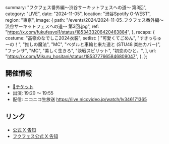   summary: "フクフェス番外編〜渋谷サーキットフェスへの道〜 第3回",
  category: "LIVE",
  date: "2024-11-05",
  location: "渋谷Spotify O-WEST",
  region: "東京",
  image: {
    path: "/events/2024/2024-11-05_フクフェス番外編〜渋谷サーキットフェスへの道〜 第3回.jpg",
    ref: "https://x.com/fukufesvol1/status/1853433206420463884",
  },
  recaps: {
    costume: "高嶺のなでしこ2024衣装",
    setlist: [
      "可愛くてごめん",
      "すきっちゅーの！",
      "推しの魔法",
      "MC",
      "ペダルと車輪と来た道と (STU48 楽曲カバー)",
      "ファンサ",
      "MC",
      "美しく生きろ",
      "決戦スピリット",
      "初恋のひと。",
    ],
    url: "https://x.com/Mikuru_hositani/status/1853777665846809047",
  },
};

## 開催情報

- [🎫チケット](https://eplus.jp/fukufes/)
- 出演: 19:20 〜 19:55
- 配信: ニコニコ生放送 https://live.nicovideo.jp/watch/lv346171365

## リンク

- [公式 X 告知](https://x.com/takanenofficial/status/1843992581916786985)
- [フクフェス公式 X 告知](https://x.com/fukufesvol1/status/1843984767638741168)

